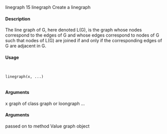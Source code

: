 
linegraph 15
linegraph Create a linegraph

#### Description 

The line graph of G, here denoted L(G), is the graph whose nodes correspond to the edges of G
and whose edges correspond to nodes of G such that nodes of L(G) are joined if and only if the
corresponding edges of G are adjacent in G.

#### Usage
<pre><code>

linegraph(x, ...)

</code></pre>
#### Arguments 

x graph of class graph or loongraph
... 
</code></pre>
#### Arguments 
 passed on to method
Value
graph object
